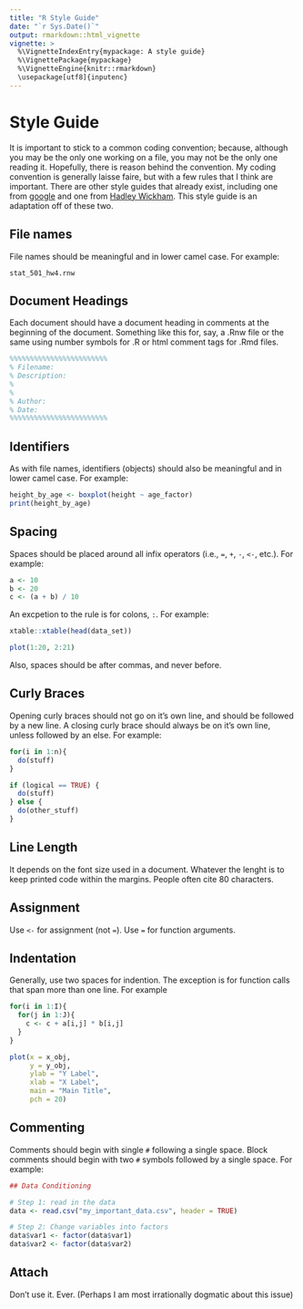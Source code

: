 ```yaml
---
title: "R Style Guide"
date: "`r Sys.Date()`"
output: rmarkdown::html_vignette
vignette: >
  %\VignetteIndexEntry{mypackage: A style guide} 
  %\VignettePackage{mypackage}
  %\VignetteEngine{knitr::rmarkdown}
  \usepackage[utf8]{inputenc}
---
```


Style Guide
===========

It is important to stick to a common coding convention; because, although you may be the only one working on a file, you may not be the only one reading it. Hopefully, there is reason behind the convention. My coding convention is generally laisse faire, but with a few rules that I think are important. There are other style guides that already exist, including one from [google](https://google.github.io/styleguide/Rguide.xml) and one from [Hadley Wickham](http://adv-r.had.co.nz/Style.html). This style guide is an adaptation off of these two.   

File names
----------

File names should be meaningful and in lower camel case. For example:

```
stat_501_hw4.rnw
```

Document Headings
-----------------

Each document should have a document heading in comments at the beginning of the document. Something like this for, say, a .Rnw file or the same using number symbols for .R or html comment tags for .Rmd files. 

```tex
%%%%%%%%%%%%%%%%%%%%%%%%
% Filename:  
% Description:
%
%
% Author:
% Date:
%%%%%%%%%%%%%%%%%%%%%%%%
```

Identifiers
-----------

As with file names, identifiers (objects) should also be meaningful and in lower camel case. For example:

```r
height_by_age <- boxplot(height ~ age_factor)
print(height_by_age)
```

Spacing
--------

Spaces should be placed around all infix operators (i.e., `=`, `+`, `-`, `<-`, etc.). For example:

```r
a <- 10
b <- 20
c <- (a + b) / 10
```

An excpetion to the rule is for colons, `:`. For example:

```r
xtable::xtable(head(data_set))

plot(1:20, 2:21)
```

Also, spaces should be after commas, and never before.

Curly Braces
-------------

Opening curly braces should not go on it's own line, and should be followed by a new line. A closing curly brace should always be on it's own line, unless followed by an else. For example:

```r
for(i in 1:n){
  do(stuff)
}

if (logical == TRUE) { 
  do(stuff)
} else {
  do(other_stuff)
}
```

Line Length
------------

It depends on the font size used in a document. Whatever the lenght is to keep printed code within the margins. People often cite 80 characters.

Assignment
----------

Use `<-` for assignment (not `=`). Use `=` for function arguments. 

Indentation
-----------

Generally, use two spaces for indention. The exception is for function calls that span more than one line. For example

```r
for(i in 1:I){
  for(j in 1:J){
    c <- c + a[i,j] * b[i,j]
  }
}

plot(x = x_obj,
     y = y_obj,
     ylab = "Y Label",
     xlab = "X Label",
     main = "Main Title",
     pch = 20)
```

Commenting
----------

Comments should begin with single `#` following a single space. Block comments should begin with two `#` symbols followed by a single space. For example:

```r
## Data Conditioning

# Step 1: read in the data
data <- read.csv("my_important_data.csv", header = TRUE)

# Step 2: Change variables into factors
data$var1 <- factor(data$var1)
data$var2 <- factor(data$var2)
```

Attach
-------

Don't use it. Ever. (Perhaps I am most irrationally dogmatic about this issue)
